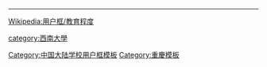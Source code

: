 {{Userbox
  |border-c = #000000
  |border-s = 1
  |id-c     = #FFFFFF
  |id-s     = 12
  |id-fc    = #000000
  |info-c   = #003399
  |info-s   = 8
  |info-fc  = #FFFFFF
  |id       = 西南大學
  |info     = 該用戶是重慶市西南大學（由原西南師範大學與原西南農業大學于2005年合并而成）校友。O~
}}<noinclude>
<div style="clear:both">
----
[[Wikipedia:用户框/教育程度]]</div>
{{UF-hcard-part}}
[[Category:中国大陆学校用户框模板]]
[[category:西南大學]]
[[Category:重慶模板]]
</noinclude>